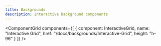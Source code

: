 ```yaml
---
title: Backgrounds
description: Interactive background components
---
```



<ComponentGrid 
  components={[
    {
      component: InteractiveGrid,
      name: "Interactive Grid",
      href: "/docs/backgrounds/Interactive-Grid",
      height: "h-96"
    }
  ]}
/>
